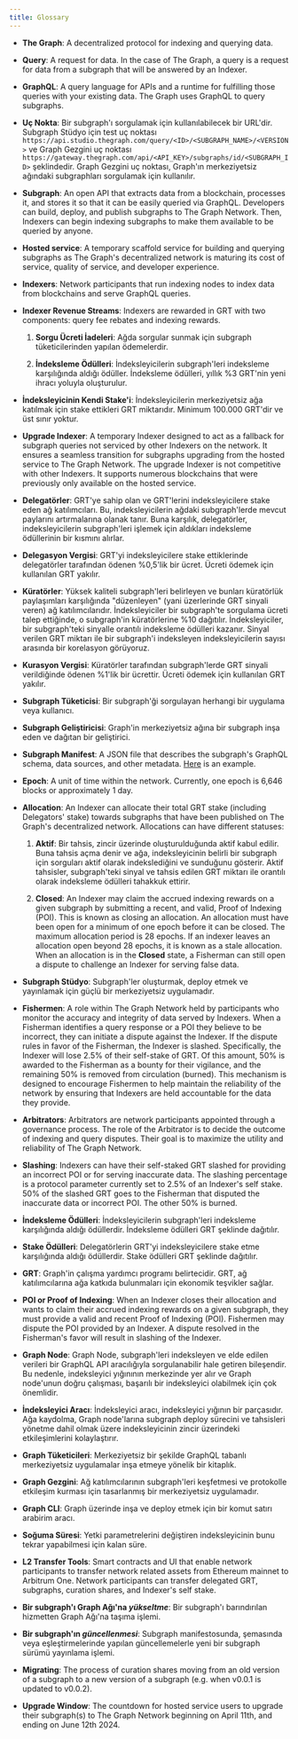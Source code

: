 ```yaml
---
title: Glossary
---
```


- **The Graph**: A decentralized protocol for indexing and querying data.

- **Query**: A request for data. In the case of The Graph, a query is a request for data from a subgraph that will be answered by an Indexer.

- **GraphQL**: A query language for APIs and a runtime for fulfilling those queries with your existing data. The Graph uses GraphQL to query subgraphs.

- **Uç Nokta**: Bir subgraph'ı sorgulamak için kullanılabilecek bir URL'dir. Subgraph Stüdyo için test uç noktası `https://api.studio.thegraph.com/query/<ID>/<SUBGRAPH_NAME>/<VERSION>` ve Graph Gezgini uç noktası `https://gateway.thegraph.com/api/<API_KEY>/subgraphs/id/<SUBGRAPH_ID>` şeklindedir. Graph Gezgini uç noktası, Graph'ın merkeziyetsiz ağındaki subgraphları sorgulamak için kullanılır.

- **Subgraph**: An open API that extracts data from a blockchain, processes it, and stores it so that it can be easily queried via GraphQL. Developers can build, deploy, and publish subgraphs to The Graph Network. Then, Indexers can begin indexing subgraphs to make them available to be queried by anyone.

- **Hosted service**: A temporary scaffold service for building and querying subgraphs as The Graph's decentralized network is maturing its cost of service, quality of service, and developer experience.

- **Indexers**: Network participants that run indexing nodes to index data from blockchains and serve GraphQL queries.

- **Indexer Revenue Streams**: Indexers are rewarded in GRT with two components: query fee rebates and indexing rewards.

  1. **Sorgu Ücreti İadeleri**: Ağda sorgular sunmak için subgraph tüketicilerinden yapılan ödemelerdir.

  2. **İndeksleme Ödülleri**: İndeksleyicilerin subgraph'leri indeksleme karşılığında aldığı ödüller. İndeksleme ödülleri, yıllık %3 GRT'nin yeni ihracı yoluyla oluşturulur.

- **İndeksleyicinin Kendi Stake'i**: İndeksleyicilerin merkeziyetsiz ağa katılmak için stake ettikleri GRT miktarıdır. Minimum 100.000 GRT'dir ve üst sınır yoktur.

- **Upgrade Indexer**: A temporary Indexer designed to act as a fallback for subgraph queries not serviced by other Indexers on the network. It ensures a seamless transition for subgraphs upgrading from the hosted service to The Graph Network. The upgrade Indexer is not competitive with other Indexers. It supports numerous blockchains that were previously only available on the hosted service.

- **Delegatörler**: GRT'ye sahip olan ve GRT'lerini indeksleyicilere stake eden ağ katılımcıları. Bu, indeksleyicilerin ağdaki subgraph'lerde mevcut paylarını artırmalarına olanak tanır. Buna karşılık, delegatörler, indeksleyicilerin subgraph'leri işlemek için aldıkları indeksleme ödüllerinin bir kısmını alırlar.

- **Delegasyon Vergisi**: GRT'yi indeksleyicilere stake ettiklerinde delegatörler tarafından ödenen %0,5'lik bir ücret. Ücreti ödemek için kullanılan GRT yakılır.

- **Küratörler**: Yüksek kaliteli subgraph'leri belirleyen ve bunları küratörlük paylaşımları karşılığında "düzenleyen" (yani üzerlerinde GRT sinyali veren) ağ katılımcılarıdır. İndeksleyiciler bir subgraph'te sorgulama ücreti talep ettiğinde, o subgraph'in küratörlerine %10 dağıtılır. İndeksleyiciler, bir subgraph'teki sinyalle orantılı indeksleme ödülleri kazanır. Sinyal verilen GRT miktarı ile bir subgraph'i indeksleyen indeksleyicilerin sayısı arasında bir korelasyon görüyoruz.

- **Kurasyon Vergisi**: Küratörler tarafından subgraph'lerde GRT sinyali verildiğinde ödenen %1'lik bir ücrettir. Ücreti ödemek için kullanılan GRT yakılır.

- **Subgraph Tüketicisi**: Bir subgraph'ği sorgulayan herhangi bir uygulama veya kullanıcı.

- **Subgraph Geliştiricisi**: Graph'in merkeziyetsiz ağına bir subgraph inşa eden ve dağıtan bir geliştirici.

- **Subgraph Manifest**: A JSON file that describes the subgraph's GraphQL schema, data sources, and other metadata. [Here](https://github.com/graphprotocol/example-subgraph/blob/master/subgraph.yaml) is an example.

- **Epoch**: A unit of time within the network. Currently, one epoch is 6,646 blocks or approximately 1 day.

- **Allocation**: An Indexer can allocate their total GRT stake (including Delegators' stake) towards subgraphs that have been published on The Graph's decentralized network. Allocations can have different statuses:

  1. **Aktif**: Bir tahsis, zincir üzerinde oluşturulduğunda aktif kabul edilir. Buna tahsis açma denir ve ağa, indeksleyicinin belirli bir subgraph için sorguları aktif olarak indekslediğini ve sunduğunu gösterir. Aktif tahsisler, subgraph'teki sinyal ve tahsis edilen GRT miktarı ile orantılı olarak indeksleme ödülleri tahakkuk ettirir.

  2. **Closed**: An Indexer may claim the accrued indexing rewards on a given subgraph by submitting a recent, and valid, Proof of Indexing (POI). This is known as closing an allocation. An allocation must have been open for a minimum of one epoch before it can be closed. The maximum allocation period is 28 epochs. If an indexer leaves an allocation open beyond 28 epochs, it is known as a stale allocation. When an allocation is in the **Closed** state, a Fisherman can still open a dispute to challenge an Indexer for serving false data.

- **Subgraph Stüdyo**: Subgraph'ler oluşturmak, deploy etmek ve yayınlamak için güçlü bir merkeziyetsiz uygulamadır.

- **Fishermen**: A role within The Graph Network held by participants who monitor the accuracy and integrity of data served by Indexers. When a Fisherman identifies a query response or a POI they believe to be incorrect, they can initiate a dispute against the Indexer. If the dispute rules in favor of the Fisherman, the Indexer is slashed. Specifically, the Indexer will lose 2.5% of their self-stake of GRT. Of this amount, 50% is awarded to the Fisherman as a bounty for their vigilance, and the remaining 50% is removed from circulation (burned). This mechanism is designed to encourage Fishermen to help maintain the reliability of the network by ensuring that Indexers are held accountable for the data they provide.

- **Arbitrators**: Arbitrators are network participants appointed through a governance process. The role of the Arbitrator is to decide the outcome of indexing and query disputes. Their goal is to maximize the utility and reliability of The Graph Network.

- **Slashing**: Indexers can have their self-staked GRT slashed for providing an incorrect POI or for serving inaccurate data. The slashing percentage is a protocol parameter currently set to 2.5% of an Indexer's self stake. 50% of the slashed GRT goes to the Fisherman that disputed the inaccurate data or incorrect POI. The other 50% is burned.

- **İndeksleme Ödülleri**: İndeksleyicilerin subgraph'leri indeksleme karşılığında aldığı ödüllerdir. İndeksleme ödülleri GRT şeklinde dağıtılır.

- **Stake Ödülleri**: Delegatörlerin GRT'yi indeksleyicilere stake etme karşılığında aldığı ödüllerdir. Stake ödülleri GRT şeklinde dağıtılır.

- **GRT**: Graph'in çalışma yardımcı programı belirtecidir. GRT, ağ katılımcılarına ağa katkıda bulunmaları için ekonomik teşvikler sağlar.

- **POI or Proof of Indexing**: When an Indexer closes their allocation and wants to claim their accrued indexing rewards on a given subgraph, they must provide a valid and recent Proof of Indexing (POI). Fishermen may dispute the POI provided by an Indexer. A dispute resolved in the Fisherman's favor will result in slashing of the Indexer.

- **Graph Node**: Graph Node, subgraph'leri indeksleyen ve elde edilen verileri bir GraphQL API aracılığıyla sorgulanabilir hale getiren bileşendir. Bu nedenle, indeksleyici yığınının merkezinde yer alır ve Graph node'unun doğru çalışması, başarılı bir indeksleyici olabilmek için çok önemlidir.

- **İndeksleyici Aracı**: İndeksleyici aracı, indeksleyici yığının bir parçasıdır. Ağa kaydolma, Graph node'larına subgraph deploy sürecini ve tahsisleri yönetme dahil olmak üzere indeksleyicinin zincir üzerindeki etkileşimlerini kolaylaştırır.

- **Graph Tüketicileri**: Merkeziyetsiz bir şekilde GraphQL tabanlı merkeziyetsiz uygulamalar inşa etmeye yönelik bir kitaplık.

- **Graph Gezgini**: Ağ katılımcılarının subgraph'leri keşfetmesi ve protokolle etkileşim kurması için tasarlanmış bir merkeziyetsiz uygulamadır.

- **Graph CLI**: Graph üzerinde inşa ve deploy etmek için bir komut satırı arabirim aracı.

- **Soğuma Süresi**: Yetki parametrelerini değiştiren indeksleyicinin bunu tekrar yapabilmesi için kalan süre.

- **L2 Transfer Tools**: Smart contracts and UI that enable network participants to transfer network related assets from Ethereum mainnet to Arbitrum One. Network participants can transfer delegated GRT, subgraphs, curation shares, and Indexer's self stake.

- **Bir subgraph'ı Graph Ağı'na _yükseltme_**: Bir subgraph'ı barındırılan hizmetten Graph Ağı'na taşıma işlemi.

- **Bir subgraph'ın _güncellenmesi_**: Subgraph manifestosunda, şemasında veya eşleştirmelerinde yapılan güncellemelerle yeni bir subgraph sürümü yayınlama işlemi.

- **Migrating**: The process of curation shares moving from an old version of a subgraph to a new version of a subgraph (e.g. when v0.0.1 is updated to v0.0.2).

- **Upgrade Window**: The countdown for hosted service users to upgrade their subgraph(s) to The Graph Network beginning on April 11th, and ending on June 12th 2024.
